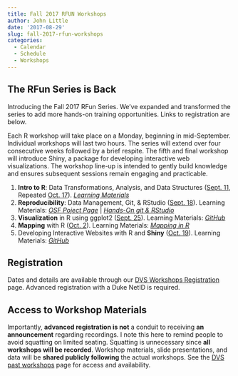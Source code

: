```yaml
---
title: Fall 2017 RFUN Workshops
author: John Little
date: '2017-08-29'
slug: fall-2017-rfun-workshops
categories:
  - Calendar
  - Schedule
  - Workshops
---
```


## The RFun Series is Back

Introducing the Fall 2017 RFun Series.  We've expanded and transformed the series to add more hands-on training opportunities.  Links to registration are below.   

Each R workshop will take place on a Monday, beginning in mid-September.  Individual workshops will last two hours.  The series will extend over four consecutive weeks followed by a brief respite.  The fifth and final workshop will introduce Shiny, a package for developing interactive web visualizations. The workshop line-up is intended to gently build knowledge and ensures subsequent sessions remain engaging and practicable.

1. **Intro to R**: Data Transformations, Analysis, and Data Structures ([Sept. 11](http://duke.libcal.com/event/3442483?hs=a), Repeated [Oct. 17](http://duke.libcal.com/event/3442545?hs=a)).  [*Learning Materials*](/intro2r/)
1. **Reproducibility**: Data Management, Git, & RStudio ([Sept. 18](http://duke.libcal.com/event/3442538?hs=a)). Learning Materials: [*OSF Poject Page*](https://osf.io/r6wfk/) |  [*Hands-On git & RStudio*](/git/)
1. **Visualization** in R using ggplot2 ([Sept. 25](http://duke.libcal.com/event/3442555?hs=a)).  Learning Materials:  [*GitHub*](https://github.com/amzoss/ggplot2-F17)
1. **Mapping** with R ([Oct. 2](http://duke.libcal.com/event/3442511?hs=a)). Learning Materials: [*Mapping in R*](https://github.com/libjohn/mapping-with-R)
1. Developing Interactive Websites with R and **Shiny** ([Oct. 19](http://duke.libcal.com/event/3442422?hs=a)).  Learning Materials: [*GitHub*](https://github.com/herndonj/intro2shiny_fall2017)

## Registration
Dates and details are available through our [DVS Workshops Registration](http://library.duke.edu/data/news) page.  Advanced registration with a Duke NetID is required.  

## Access to Workshop Materials
Importantly, **advanced registration is not** a conduit to receiving **an announcement** regarding recordings.  I note this here to remind people to avoid squatting on limited seating.  Squatting is unnecessary since **all workshops will be recorded**.  Workshop materials, slide presentations, and data will be **shared publicly following** the actual workshops.  See the [DVS past workshops](http://library.duke.edu/data/news/past-workshops) page for access and availability.  

